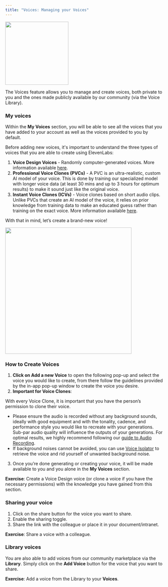```yaml
---
title: "Voices: Managing your Voices"
---
```


<Frame>
   <img height="200" src="/guides/images/account-creation.png" />
</Frame>

The Voices feature allows you to manage and create voices, both private to you and the ones made publicly available by our community (via the Voice Library).

### My voices

Within the **My Voices** section, you will be able to see all the voices that you have added to your account as well as the voices provided to you by default.

Before adding new voices, it's important to understand the three types of voices that you are able to create using ElevenLabs:

1. **Voice Design Voices** - Randomly computer-generated voices. More information available [here](/docs/voices/voice-lab/voice-design).
2. **Professional Voice Clones (PVCs)** - A PVC is an ultra-realistic, custom AI model of your voice. This is done by training our specialized model with longer voice data (at least 30 mins and up to 3 hours for optimum results) to make it sound just like the original voice.
3. **Instant Voice Clones (ICVs)** - Voice clones based on short audio clips. Unlike PVCs that create an AI model of the voice, it relies on prior knowledge from training data to make an educated guess rather than training on the exact voice. More information available [here](/docs/voices/voice-lab/instant-voice-cloning).

With that in mind, let’s create a brand-new voice!

<Frame>
   <img width="400" src="/guides/images/type-of-voice.png" />   
</Frame>

### How to Create Voices

1. **Click on Add a new Voice** to open the following pop-up and select the voice you would like to create, from there follow the guidelines provided by the in-app pop-up window to create the voice you desire.
2. **Important for Voice Clones**:

<Note> With every Voice Clone, it is important that you have the person’s permission to clone their voice.</Note> 
   - Please ensure the audio is recorded without any background sounds, ideally with good equipment and with the tonality, cadence, and performance style you would like to recreate with your generations. Sub-par audio quality will influence the outputs of your generations. For optimal results, we highly recommend following our [guide to Audio Recording](/voices/pvc-step-by-step-guide#beginners-guide-to-audio-recording). 
   - If background noises cannot be avoided, you can use [Voice Isolator](https://elevenlabs.io/blog/voice-isolator) to retrieve the voice and rid yourself of unwanted background noise.
3. Once you’re done generating or creating your voice, it will be made available to you and you alone in the **My Voices** section.

**Exercise**: Create a Voice Design voice (or clone a voice if you have the necessary permissions) with the knowledge you have gained from this section.

### Sharing your voice

1. Click on the share button for the voice you want to share.
2. Enable the sharing toggle.
3. Share the link with the colleague or place it in your document/intranet.

**Exercise**: Share a voice with a colleague.

### Library voices

You are also able to add voices from our community marketplace via the **Library**. Simply click on the **Add Voice** button for the voice that you want to share.

**Exercise**: Add a voice from the Library to your **Voices**.
